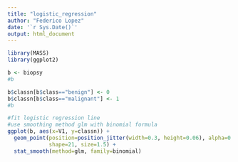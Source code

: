 ```yaml
---
title: "logistic_regression"
author: "Federico Lopez"
date: '`r Sys.Date()`'
output: html_document
---
```



```r
library(MASS)
library(ggplot2)

b <- biopsy
#b

b$classn[b$class=="benign"] <- 0
b$classn[b$class=="malignant"] <- 1
#b

#fit logistic regression line
#use smoothing method glm with binomial formula
ggplot(b, aes(x=V1, y=classn)) + 
  geom_point(position=position_jitter(width=0.3, height=0.06), alpha=0.4,
             shape=21, size=1.5) + 
  stat_smooth(method=glm, family=binomial)
```
